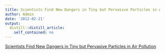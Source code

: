 ```yaml
---
title: Scientists Find New Dangers in Tiny but Pervasive Particles in Air Pollution
author: Admin
date: '2012-02-21'
output:
  distill::distill_article:
    self_contained: no
---
```


[Scientists Find New Dangers in Tiny but Pervasive Particles in Air Pollution](http://www.nytimes.com/2012/02/19/science/earth/scientists-find-new-dangers-in-tiny-but-pervasive-particles-in-air-pollution.html)
